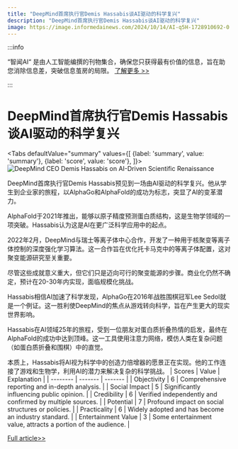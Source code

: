 ```yaml
---
title: "DeepMind首席执行官Demis Hassabis谈AI驱动的科学复兴"
description: "DeepMind首席执行官Demis Hassabis谈AI驱动的科学复兴"
image: https://image.informedainews.com/2024/10/14/AI-q5H-1728910692-0.jpg
---
```



:::info

“智闻AI“ 是由人工智能编撰的刊物集合，确保您只获得最有价值的信息，旨在助您消除信息差，突破信息茧房的局限。  [了解更多 >>](/)

:::

# DeepMind首席执行官Demis Hassabis谈AI驱动的科学复兴


<Tabs
	defaultValue="summary"
	values={[
	{label: 'summary', value: 'summary'},
	{label: 'score', value: 'score'},
]}>
<TabItem value="summary">
<img
  src="https://image.informedainews.com/2024/10/14/AI-q5H-1728910692-0.jpg"
  alt="DeepMind CEO Demis Hassabis on AI-Driven Scientific Renaissance"
/>



DeepMind首席执行官Demis Hassabis预见到一场由AI驱动的科学复兴。他从学生到企业家的旅程，以AlphaGo和AlphaFold的成功为标志，突显了AI的变革潜力。

AlphaFold于2021年推出，能够以原子精度预测蛋白质结构，这是生物学领域的一项突破。Hassabis认为这是AI在更广泛科学应用中的起点。

2022年2月，DeepMind与瑞士等离子体中心合作，开发了一种用于核聚变等离子体控制的深度强化学习算法。这一合作旨在优化托卡马克中的等离子体配置，这对聚变能源研究至关重要。

尽管这些成就意义重大，但它们只是迈向可行的聚变能源的步骤。商业化仍然不确定，预计在20-30年内实现，面临规模化挑战。

Hassabis相信AI加速了科学发现，AlphaGo在2016年战胜围棋冠军Lee Sedol就是一个例证。这一胜利使DeepMind的焦点从游戏转向科学，旨在产生更大的现实世界影响。

Hassabis在AI领域25年的旅程，受到一位朋友对蛋白质折叠热情的启发，最终在AlphaFold的成功中达到顶峰。这一工具使用注意力网络，模仿人类在复杂问题（如蛋白质折叠和围棋）中的直觉。

本质上，Hassabis将AI视为科学中的创造力倍增器的愿景正在实现。他的工作连接了游戏和生物学，利用AI的潜力来解决复杂的科学挑战。
</TabItem>
<TabItem value="score">
	| Scores     | Value   | Explanation |
	| -------- | ------- | ------- |
	| Objectivity  | 6    | Comprehensive reporting and in-depth analysis.    |
	| Social Impact | 5     | Significantly influencing public opinion.    |
	| Credibility    | 6    | Verified independently and confirmed by multiple sources.    |
	| Potential    | 7    | Profound impact on social structures or policies.    |
	| Practicality    | 6    | Widely adopted and has become an industry standard.    |
	| Entertainment Value    | 3    | Some entertainment value, attracts a portion of the audience.    |
</TabItem>
</Tabs>

[Full article>>](https://www.mittrchina.com/news/detail/13865)
